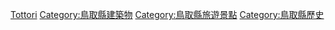 {{日本行政區劃分類導航|城堡}}
{{Commonscat|Castles in Tottori prefecture}}

[[Category:日本各都道府縣城堡|Tottori]]
[[Category:鳥取縣建築物|Category:鳥取縣建築物]]
[[Category:鳥取縣旅遊景點|Category:鳥取縣旅遊景點]]
[[Category:鳥取縣歷史|Category:鳥取縣歷史]]